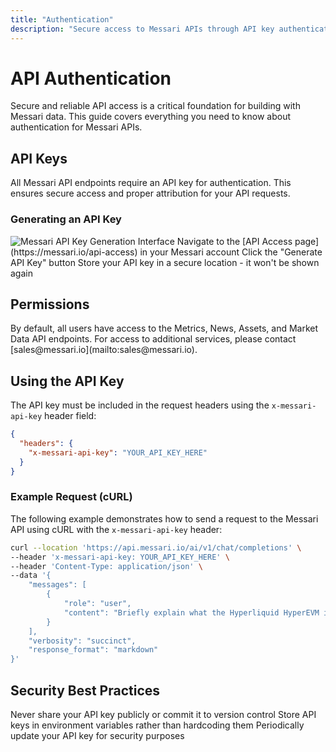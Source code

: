 ```yaml
---
title: "Authentication"
description: "Secure access to Messari APIs through API key authentication"
---
```


# API Authentication

Secure and reliable API access is a critical foundation for building with Messari data. This guide covers everything you need to know about authentication for Messari APIs.

## API Keys

<Card title="API Key Authentication" icon="key">
  All Messari API endpoints require an API key for authentication. This ensures
  secure access and proper attribution for your API requests.
</Card>

### Generating an API Key

<img src="/images/api-key.png" alt="Messari API Key Generation Interface" />

<Steps>
  <Step title="Access the API Dashboard">
    Navigate to the [API Access page](https://messari.io/api-access) in your
    Messari account
  </Step>
  <Step title="Create New Key">Click the "Generate API Key" button</Step>
  <Step title="Secure Your Key">
    Store your API key in a secure location - it won't be shown again
  </Step>
</Steps>

## Permissions

<Note>
  By default, all users have access to the Metrics, News, Assets, and Market
  Data API endpoints. For access to additional services, please contact
  [sales@messari.io](mailto:sales@messari.io).
</Note>

## Using the API Key

The API key must be included in the request headers using the `x-messari-api-key` header field:

```json
{
  "headers": {
    "x-messari-api-key": "YOUR_API_KEY_HERE"
  }
}
```

### Example Request (cURL)

The following example demonstrates how to send a request to the Messari API using cURL with the `x-messari-api-key` header:

```bash
curl --location 'https://api.messari.io/ai/v1/chat/completions' \
--header 'x-messari-api-key: YOUR_API_KEY_HERE' \
--header 'Content-Type: application/json' \
--data '{
    "messages": [
        {
            "role": "user",
            "content": "Briefly explain what the Hyperliquid HyperEVM is"
        }
    ],
    "verbosity": "succinct",
    "response_format": "markdown"
}'
```

## Security Best Practices

<CardGroup cols={3}>
  <Card title="Secure Storage" icon="lock">
    Never share your API key publicly or commit it to version control
  </Card>
  <Card title="Environment Variables" icon="leaf">
    Store API keys in environment variables rather than hardcoding them
  </Card>
  <Card title="Regular Rotation" icon="rotate">
    Periodically update your API key for security purposes
  </Card>
</CardGroup>
